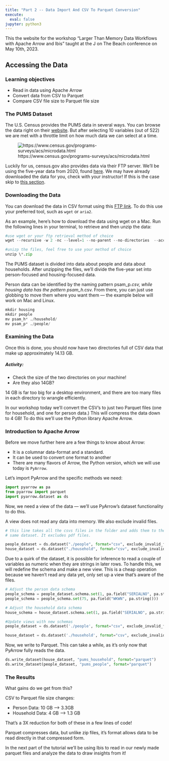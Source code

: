 ```yaml
---
title: "Part 2 -- Data Import And CSV To Parquet Conversion"
execute:
  eval: false
jupyter: python3
---
```


This the website for the workshop "Larger Than Memory Data Workflows
with Apache Arrow and Ibis" taught at the J on The Beach conference on
May 10th, 2023.

## Accessing the Data 

### Learning objectives

* Read in data using Apache Arrow 
* Convert data from CSV to Parquet 
* Compare CSV file size to Parquet file size 

### The PUMS Dataset

The U.S. Census provides the PUMS data in several ways. You can browse the data right on their [website](https://www.census.gov/programs-surveys/acs/microdata.html). But after selecting 10 variables (out of 522) we are met with a throttle limit on how much data we can select at a time.

![https://www.census.gov/programs-surveys/acs/microdata.html](./assets/img/pums_website.png)

Luckily for us, census.gov also provides data via their FTP server. We'll be using the five-year data from 2020, found [here](https://www2.census.gov/programs-surveys/acs/data/pums/2020/). We may have already downloaded the data for you, check with your instructor! If this is the case skip to [this section](### Examining the data).

### Downloading the Data

You can download the data in CSV format using this [FTP link](https://www.notion.so/Scaling-Down-The-Python-Libraries-You-Need-to-Compress-and-Analyze-the-PUMS-Dataset-4bbb069c4a7843a79455a628775a1b65). To do this use your preferred tool, such as `wget` or `aria2`.

As an example, here's how to download the data using wget on a Mac. Run the following lines in your terminal, to retrieve and then unzip the data:
```python

#use wget or your ftp retrieval method of choice 
wget --recursive -w 2 -nc --level=1 --no-parent --no-directories  --accept 'csv*' --reject '*pus*' --reject '*hus*' --directory-prefix=. ftp://ftp.census.gov/programs-surveys/acs/data/pums/2020/5-Year/

#unizp the files, feel free to use your method of choice 
unzip \*.zip
```

The PUMS dataset is divided into data about people and data about households. After unzipping the files, we’ll divide the five-year set into person-focused and housing-focused data. 

Person data can be identified by the naming pattern psam_p*.csv, while housing data has the pattern psam_h*.csv. From there, you can just use globbing to move them where you want them — the example below will work on Mac and Linux.
```python

mkdir housing
mkdir people
mv psam_h* ./household/
mv psam_p* ./people/
```

### Examining the Data 

Once this is done, you should now have two directories full of CSV data that make up approximately 14.13 GB. 

##### Activity: 
 - Check the size of the two directories on your machine! 
 - Are they also 14GB? 

14 GB is far too big for a desktop environment, and there are too many files in each directory to wrangle efficiently.  

In our workshop today we'll convert the CSV’s to just two Parquet files (one for household, and one for person data.) This will compress the data down to 4 GB! To do this we'll use the Python library Apache Arrow. 

### Introduction to Apache Arrow 

Before we move further here are a few things to know about Arrow: 

- It is a columnar data-format and a standard.
- It can be used to convert one format to another
- There are many flavors of Arrow, the Python version, which we will use today is `PyArrow`.

Let's import PyArrow and the specific methods we need:
```python
import pyarrow as pa
from pyarrow import parquet
import pyarrow.dataset as ds
```

Now, we need a view of the data — we’ll use PyArrow’s dataset functionality to do this. 

A view does not read any data into memory. We also exclude invalid files. 
```python
# this line takes all the csvs files in the folder and adds them to the
# same dataset. It excludes pdf files.

people_dataset = ds.dataset("./people", format="csv", exclude_invalid_files=True)
house_dataset = ds.dataset("./household", format="csv", exclude_invalid_files=True)
```

Due to a quirk of the dataset, it is possible for inference to read a couple of variables as numeric when they are strings in later rows. To handle this, we will redefine the schema and make a new view. This is a cheap operation because we haven’t read any data yet, only set up a view that’s aware of the files. 

```python
# Adjust the person data schema   
people_schema = people_dataset.schema.set(1, pa.field("SERIALNO", pa.string()))
people_schema = people_schema.set(75, pa.field("WKWN", pa.string()))

# Adjust the household data schema 
house_schema = house_dataset.schema.set(1, pa.field("SERIALNO", pa.string()))

#Update views with new schemas 
people_dataset = ds.dataset('./people', format="csv", exclude_invalid_files=True, schema=people_schema)

house_dataset = ds.dataset('./household', format="csv", exclude_invalid_files=True, schema=house_schema)
```

Now, we write to Parquet. This can take a while, as it’s only now that PyArrow fully reads the data.

```python

ds.write_dataset(house_dataset, "pums_household", format="parquet")
ds.write_dataset(people_dataset, "pums_people", format="parquet")

```

### The Results 

What gains do we get from this? 

CSV to Parquet file size changes: 

- Person Data: 
    10 GB -->  3.3GB
- Household Data: 
    4 GB --> 1.3 GB

That's a 3X reduction for both of these in a few lines of code! 

Parquet compresses data, but unlike zip files, it's format allows data to be read directly in that compressed form. 

In the next part of the tutorial we'll be using Ibis to read in our newly made parquet files and analyze the data to draw insights from it! 
